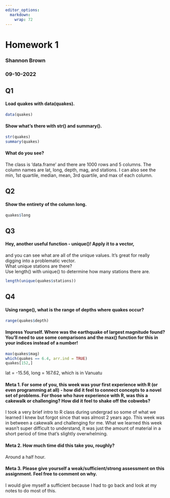 ```yaml
---
editor_options:
  markdown:
    wrap: 72
---
```


# Homework 1

### Shannon Brown

### 09-10-2022

## Q1

#### Load quakes with data(quakes).

```r
data(quakes)
```

#### Show what's there with str() and summary().

```r
str(quakes) 
summary(quakes)
```

#### What do you see?

The class is 'data.frame' and there are 1000 rows and 5 columns. The
column names are lat, long, depth, mag, and stations. I can also see the
min, 1st quartile, median, mean, 3rd quartile, and max of each column.

## Q2

#### Show the entirety of the column long.

```r
quakes$long
```

## Q3

#### Hey, another useful function - unique()! Apply it to a vector,

and you can see what are all of the unique values. It's great for really
digging into a problematic vector.\
What unique stations are there?\
Use length() with unique() to determine how many stations there are.

```r
length(unique(quakes$stations))
```

## Q4

#### Using range(), what is the range of depths where quakes occur?

```r
range(quakes$depth)
```

#### Impress Yourself. Where was the earthquake of largest magnitude found? You'll need to use some comparisons and the max() function for this in your indices instead of a number!

```r
max(quakes$mag) 
which(quakes == 6.4, arr.ind = TRUE) 
quakes[152,]
```

lat = -15.56, long = 167.62, which is in Vanuatu

#### Meta 1. For some of you, this week was your first experience with R (or even programming at all) - how did it feel to connect concepts to a novel set of problems. For those who have experience with R, was this a cakewalk or challenging? How did it feel to shake off the cobwebs?

I took a very brief intro to R class during undergrad so some of what we
learned I knew but forgot since that was almost 2 years ago. This week
was in between a cakewalk and challenging for me. What we learned this
week wasn't super difficult to understand, it was just the amount of
material in a short period of time that's slightly overwhelming.

#### Meta 2. How much time did this take you, roughly?

Around a half hour.

#### Meta 3. Please give yourself a weak/sufficient/strong assessment on this assignment. Feel free to comment on why.

I would give myself a sufficient because I had to go back and look at my
notes to do most of this.
